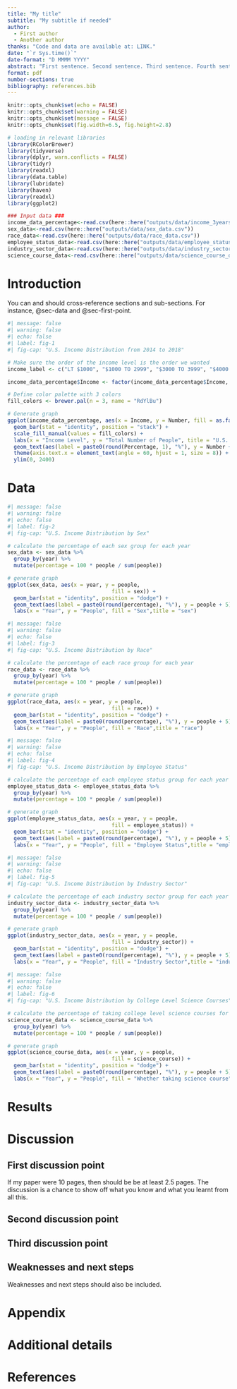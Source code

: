 ```yaml
---
title: "My title"
subtitle: "My subtitle if needed"
author: 
  - First author
  - Another author
thanks: "Code and data are available at: LINK."
date: "`r Sys.time()`"
date-format: "D MMMM YYYY"
abstract: "First sentence. Second sentence. Third sentence. Fourth sentence."
format: pdf
number-sections: true
bibliography: references.bib
---
```


```r
knitr::opts_chunk$set(echo = FALSE)
knitr::opts_chunk$set(warning = FALSE)
knitr::opts_chunk$set(message = FALSE)
knitr::opts_chunk$set(fig.width=6.5, fig.height=2.8) 

# loading in relevant libraries
library(RColorBrewer)
library(tidyverse)
library(dplyr, warn.conflicts = FALSE)
library(tidyr)
library(readxl)
library(data.table)
library(lubridate)
library(haven)
library(readxl)
library(ggplot2)

### Input data ###
income_data_percentage<-read.csv(here::here("outputs/data/income_3years.csv"))
sex_data<-read.csv(here::here("outputs/data/sex_data.csv"))
race_data<-read.csv(here::here("outputs/data/race_data.csv"))
employee_status_data<-read.csv(here::here("outputs/data/employee_status_data.csv"))
industry_sector_data<-read.csv(here::here("outputs/data/industry_sector_data.csv"))
science_course_data<-read.csv(here::here("outputs/data/science_course_data.csv"))

```

# Introduction

You can and should cross-reference sections and sub-sections. For instance, @sec-data and @sec-first-point. 



```r
#| message: false
#| warning: false
#| echo: false
#| label: fig-1
#| fig-cap: "U.S. Income Distribution from 2014 to 2018"

# Make sure the order of the income level is the order we wanted
income_label <- c("LT $1000", "$1000 TO 2999", "$3000 TO 3999", "$4000 TO 4999", "$5000 TO 5999", "$6000 TO 6999", "$7000 TO 7999", "$8000 TO 9999", "$10000 - 14999", "$15000 - 19999", "$20000 - 24999", "$25000 OR MORE")

income_data_percentage$Income <- factor(income_data_percentage$Income, levels = income_label)

# Define color palette with 3 colors
fill_colors <- brewer.pal(n = 3, name = "RdYlBu")

# Generate graph
ggplot(income_data_percentage, aes(x = Income, y = Number, fill = as.factor(Year))) +
  geom_bar(stat = "identity", position = "stack") +
  scale_fill_manual(values = fill_colors) +
  labs(x = "Income Level", y = "Total Number of People", title = "U.S. Income Distribution by Year") +
  geom_text(aes(label = paste0(round(Percentage, 1), "%"), y = Number + 10), position = position_stack(vjust = 0.5), size = 2) +
  theme(axis.text.x = element_text(angle = 60, hjust = 1, size = 8)) +
  ylim(0, 2400)

```


# Data {#sec-data}



```r
#| message: false
#| warning: false
#| echo: false
#| label: fig-2
#| fig-cap: "U.S. Income Distribution by Sex"

# calculate the percentage of each sex group for each year
sex_data <- sex_data %>% 
  group_by(year) %>% 
  mutate(percentage = 100 * people / sum(people))

# generate graph
ggplot(sex_data, aes(x = year, y = people, 
                                 fill = sex)) +
  geom_bar(stat = "identity", position = "dodge") +
  geom_text(aes(label = paste0(round(percentage), "%"), y = people + 5), position = position_dodge(width = 1), size = 3) +
  labs(x = "Year", y = "People", fill = "Sex",title = "sex")


```



```r
#| message: false
#| warning: false
#| echo: false
#| label: fig-3
#| fig-cap: "U.S. Income Distribution by Race"

# calculate the percentage of each race group for each year
race_data <- race_data %>% 
  group_by(year) %>% 
  mutate(percentage = 100 * people / sum(people))

# generate graph
ggplot(race_data, aes(x = year, y = people, 
                                 fill = race)) +
  geom_bar(stat = "identity", position = "dodge") +
  geom_text(aes(label = paste0(round(percentage), "%"), y = people + 5), position = position_dodge(width = 2), size = 3) +
  labs(x = "Year", y = "People", fill = "Race",title = "race")

```




```r
#| message: false
#| warning: false
#| echo: false
#| label: fig-4
#| fig-cap: "U.S. Income Distribution by Employee Status"

# calculate the percentage of each employee status group for each year
employee_status_data <- employee_status_data %>% 
  group_by(year) %>% 
  mutate(percentage = 100 * people / sum(people))

# generate graph
ggplot(employee_status_data, aes(x = year, y = people, 
                                 fill = employee_status)) +
  geom_bar(stat = "identity", position = "dodge") +
  geom_text(aes(label = paste0(round(percentage), "%"), y = people + 5), position = position_dodge(width = 0.9), size = 3) +
  labs(x = "Year", y = "People", fill = "Employee Status",title = "employee status")

```

```r
#| message: false
#| warning: false
#| echo: false
#| label: fig-5
#| fig-cap: "U.S. Income Distribution by Industry Sector"

# calculate the percentage of each industry sector group for each year
industry_sector_data <- industry_sector_data %>% 
  group_by(year) %>% 
  mutate(percentage = 100 * people / sum(people))

# generate graph
ggplot(industry_sector_data, aes(x = year, y = people, 
                                 fill = industry_sector)) +
  geom_bar(stat = "identity", position = "dodge") +
  geom_text(aes(label = paste0(round(percentage), "%"), y = people + 5), position = position_dodge(width = 0.9), size = 3) +
  labs(x = "Year", y = "People", fill = "Industry Sector",title = "industry sector")


```

```r
#| message: false
#| warning: false
#| echo: false
#| label: fig-6
#| fig-cap: "U.S. Income Distribution by College Level Science Courses"

# calculate the percentage of taking college level science courses for each year
science_course_data <- science_course_data %>% 
  group_by(year) %>% 
  mutate(percentage = 100 * people / sum(people))

# generate graph
ggplot(science_course_data, aes(x = year, y = people, 
                                 fill = science_course)) +
  geom_bar(stat = "identity", position = "dodge") +
  geom_text(aes(label = paste0(round(percentage), "%"), y = people + 5), position = position_dodge(width = 0.9), size = 3) +
  labs(x = "Year", y = "People", fill = "Whether taking science course",title = "Science course")

```


# Results

# Discussion

## First discussion point {#sec-first-point}

If my paper were 10 pages, then should be be at least 2.5 pages. The discussion is a chance to show off what you know and what you learnt from all this. 

## Second discussion point

## Third discussion point

## Weaknesses and next steps

Weaknesses and next steps should also be included.

\newpage

\appendix

# Appendix {-}


# Additional details


\newpage


# References


